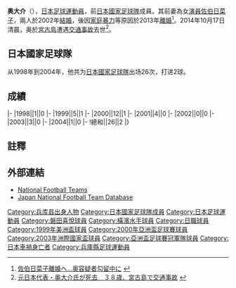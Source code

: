 {{Infobox football biography
|name=奥大介
|image=
|fullname=奥大介
|birth_date={{Birth date|1976|2|7}}
|cityofbirth=[[兵庫縣|兵庫縣]][[尼崎市|尼崎市]]
|countryofbirth=[[日本|日本]]
|death_date={{Death date and age|2014|10|17|1976|2|7}}
|cityofdeath=[[沖繩縣|沖繩縣]][[宮古島市|宮古島市]]
|countryofdeath=[[日本|日本]]
|height=1.73 m
|position=[[中场|中场]]
|currentclub=
|years=1994-2001<br/>2002-2006<br/>2007
|clubs=[[磐田喜悅|磐田喜悅]]<br/>[[橫濱水手|橫濱水手]]<br/>[[橫濱FC|橫濱FC]]
|caps(goals)=141 (36)<br/>117 (25)<br/>{{0}}16 {{0}}(1)
|nationalyears=1998-2004
|nationalteam=[[日本國家足球隊|日本]]
|nationalcaps(goals)={{0}}26 {{0}}(2)
}}
'''奥大介'''（{{Bd|1976年|2月7日|2014年|10月17日|catIdx=Oku}}），[[日本|日本]][[足球|足球]][[運動員|運動員]]，前[[日本國家足球隊|日本國家足球隊]]成員。其前妻為女[[演員|演員]][[佐伯日菜子|佐伯日菜子]]，兩人於2002年[[結婚|結婚]]，後因[[家庭暴力|家庭暴力]]等原因於2013年[[離婚|離婚]]<ref>[http://www.nikkansports.com/entertainment/news/f-et-tp0-20130619-1144515.html 佐伯日菜子離婚へ…奥容疑者勾留中に] {{Wayback|url=http://www.nikkansports.com/entertainment/news/f-et-tp0-20130619-1144515.html |date=20200919161700 }}{{ja icon}}</ref>。2014年10月17日清晨，奥於[[宮古島|宮古島]]遭遇[[交通事故|交通事故]]去世<ref>[http://www.sponichi.co.jp/soccer/news/2014/10/17/kiji/K20141017009119090.html 元日本代表・奥大介氏が死去　３８歳、宮古島で交通事故] {{Wayback|url=http://www.sponichi.co.jp/soccer/news/2014/10/17/kiji/K20141017009119090.html |date=20201128072623 }}{{ja icon}}</ref>。

==日本國家足球隊==
从1998年到2004年，他共为[[日本國家足球隊|日本國家足球隊]]出场26次，打进2球。

==成績==
{{Football player national team statistics|JPN}}
|-
|1998||1||0
|-
|1999||5||1
|-
|2000||12||1
|-
|2001||4||0
|-
|2002||0||0
|-
|2003||3||0
|-
|2004||1||0
|-
!總和||26||2
|}

==註釋==
{{Reflist}}

==外部連結==
*[http://www.national-football-teams.com/v2/player.php?id=3561 National Football Teams] {{Wayback|url=http://www.national-football-teams.com/v2/player.php?id=3561 |date=20121015163035 }}
*[https://web.archive.org/web/20160319075706/http://www.japannationalfootballteam.com/en/players/oku_daisuke.html Japan National Football Team Database]

{{Japan-sport-bio-stub}}
{{Soccer-player-stub}}
{{Authority control}}
{{1995年世界青年錦標賽日本参赛名单}}
{{1999年美洲盃足球賽日本參賽名單}}
{{2000年亞洲盃足球賽日本參賽名單}}
{{2003年洲際國家盃日本參賽名單}}

[[Category:兵库县出身人物|Category:兵库县出身人物]]
[[Category:日本國家足球隊成員|Category:日本國家足球隊成員]]
[[Category:日本足球運動員|Category:日本足球運動員]]
[[Category:磐田喜悅球員|Category:磐田喜悅球員]]
[[Category:橫濱水手球員|Category:橫濱水手球員]]
[[Category:日職球員|Category:日職球員]]
[[Category:1999年美洲盃球員|Category:1999年美洲盃球員]]
[[Category:2000年亞洲盃足球賽球員|Category:2000年亞洲盃足球賽球員]]
[[Category:2003年洲際國家盃球員|Category:2003年洲際國家盃球員]]
[[Category:亞洲盃足球賽冠軍隊球員|Category:亞洲盃足球賽冠軍隊球員]]
[[Category:日本車禍身亡者|Category:日本車禍身亡者]]
[[Category:兵庫縣足球運動員|Category:兵庫縣足球運動員]]